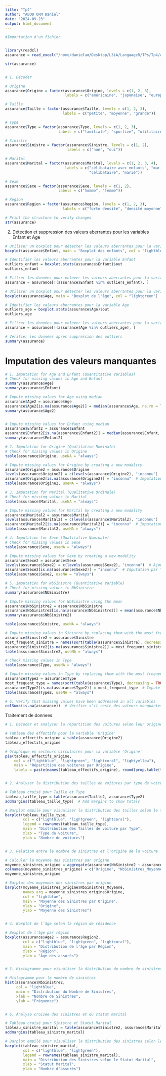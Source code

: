 ```yaml
---
title: "Tp4"
author: "ABOU ORM Daniel"
date: "2024-09-23"
output: html_document
---
```


```r

#Importation d'un fichier


library(readxl)
assurance = read_excel("/home/danielao/Desktop/L3iA/LanguageR/TPs/Tp4/assurance.xlsx")

str(assurance)


# 1. Décoder

# Origine
assurance$Origine = factor(assurance$Origine, levels = c(1, 2, 3), 
                           labels = c("américaine", "japonaise", "européenne"))

# Taille
assurance$Taille = factor(assurance$Taille, levels = c(1, 2, 3), 
                          labels = c("petite", "moyenne", "grande"))

# Type
assurance$Type = factor(assurance$Type, levels = c(1, 2, 3), 
                        labels = c("familiale", "sportive", "utilitaire"))

# Sinistre
assurance$Sinistre = factor(assurance$Sinistre, levels = c(1, 2), 
                            labels = c("non", "oui"))

# Marital
assurance$Marital = factor(assurance$Marital, levels = c(1, 2, 3, 4), 
                           labels = c("célibataire avec enfants", "marié avec enfants", 
                                      "célibataire", "marié"))

# Sexe
assurance$Sexe = factor(assurance$Sexe, levels = c(1, 2), 
                        labels = c("homme", "femme"))

# Region
assurance$Region = factor(assurance$Region, levels = c(1, 2, 3), 
                          labels = c("forte densité", "densité moyenne", "faible densité"))

# Print the structure to verify changes
str(assurance)


```

2. Détection et suppression des valeurs aberrantes pour les variables Enfant et Age

```r

# Utiliser un boxplot pour détecter les valeurs aberrantes pour la variable Enfant
boxplot(assurance$Enfant, main = "Boxplot des enfants", col = "lightblue")

# Identifier les valeurs aberrantes pour la variable Enfant
outliers_enfant = boxplot.stats(assurance$Enfant)$out
outliers_enfant

# Filtrer les données pour enlever les valeurs aberrantes pour la variable Enfant
assurance = assurance[!(assurance$Enfant %in% outliers_enfant), ]

# Utiliser un boxplot pour détecter les valeurs aberrantes pour la variable Age
boxplot(assurance$Age, main = "Boxplot de l'âge", col = "lightgreen")

# Identifier les valeurs aberrantes pour la variable Age
outliers_age = boxplot.stats(assurance$Age)$out
outliers_age

# Filtrer les données pour enlever les valeurs aberrantes pour la variable Age
assurance = assurance[!(assurance$Age %in% outliers_age), ]

# Vérifier les données après suppression des outliers
summary(assurance)

```

# Imputation des valeurs manquantes

```r

# 1. Imputation for Age and Enfant (Quantitative Variables)
# Check for missing values in Age and Enfant
summary(assurance$Age)
summary(assurance$Enfant)

# Impute missing values for Age using median
assurance$Age2 = assurance$Age
assurance$Age2[is.na(assurance$Age2)] = median(assurance$Age, na.rm = TRUE)  # Imputation par la médiane pour Age
summary(assurance$Age2)


# Impute missing values for Enfant using median
assurance$Enfant2 = assurance$Enfant
assurance$Enfant2[is.na(assurance$Enfant2)] = median(assurance$Enfant, na.rm = TRUE)  # Imputation par la médiane pour Enfant
summary(assurance$Enfant2)

# 2. Imputation for Origine (Qualitative Nominale)
# Check for missing values in Origine
table(assurance$Origine, useNA = "always")

# Impute missing values for Origine by creating a new modality
assurance$Origine2 = assurance$Origine
levels(assurance$Origine2) = c(levels(assurance$Origine2), "inconnu")  # Ajout d'une nouvelle modalité 'inconnu'
assurance$Origine2[is.na(assurance$Origine2)] = "inconnu"  # Imputation par "inconnu"
table(assurance$Origine2, useNA = "always")

# 3. Imputation for Marital (Qualitative Ordinale)
# Check for missing values in Marital
table(assurance$Marital, useNA = "always")

# Impute missing values for Marital by creating a new modality
assurance$Marital2 = assurance$Marital
levels(assurance$Marital2) = c(levels(assurance$Marital2), "inconnu")  # Ajout de la modalité 'inconnu'
assurance$Marital2[is.na(assurance$Marital2)] = "inconnu"  # Imputation par "inconnu"
table(assurance$Marital2, useNA = "always")

# 4. Imputation for Sexe (Qualitative Nominale)
# Check for missing values in Sexe
table(assurance$Sexe, useNA = "always")

# Impute missing values for Sexe by creating a new modality
assurance$Sexe2 = assurance$Sexe
levels(assurance$Sexe2) = c(levels(assurance$Sexe2), "inconnu")  # Ajout de la modalité 'inconnu'
assurance$Sexe2[is.na(assurance$Sexe2)] = "inconnu"  # Imputation par "inconnu"
table(assurance$Sexe2, useNA = "always")

# 5. Imputation for NbSinistre (Quantitative Variable)
# Check for missing values in NbSinistre
summary(assurance$NbSinistre)

# Impute missing values for NbSinistre using the mean
assurance$NbSinistre2 = assurance$NbSinistre
assurance$NbSinistre2[is.na(assurance$NbSinistre2)] = mean(assurance$NbSinistre, na.rm = TRUE)  # Imputation par la moyenne
summary(assurance$NbSinistre2)

table(assurance$Sinistre, useNA = "always")

# Impute missing values in Sinistre by replacing them with the most frequent category
assurance$Sinistre2 = assurance$Sinistre
most_frequent_sinistre = names(sort(table(assurance$Sinistre), decreasing = TRUE))[1]  # Get most frequent value
assurance$Sinistre2[is.na(assurance$Sinistre2)] = most_frequent_sinistre  # Impute with the most frequent value
table(assurance$Sinistre2, useNA = "always")

# Check missing values in Type
table(assurance$Type, useNA = "always")

# Impute missing values in Type by replacing them with the most frequent category
assurance$Type2 = assurance$Type
most_frequent_type = names(sort(table(assurance$Type), decreasing = TRUE))[1]  # Get most frequent value
assurance$Type2[is.na(assurance$Type2)] = most_frequent_type  # Impute with the most frequent value
table(assurance$Type2, useNA = "always")

# 6. Verify that missing values have been addressed in all variables
colSums(is.na(assurance))  # Vérifier s'il reste des valeurs manquantes


```

Traitement de donnees

```r

# 1. Décoder et analyser la répartition des voitures selon leur origine

# Tableau des effectifs pour la variable 'Origine'
tableau_effectifs_origine = table(assurance$Origine2)
tableau_effectifs_origine

# Graphique en secteurs circulaires pour la variable 'Origine'
pie(tableau_effectifs_origine, 
    col = c("lightblue", "lightgreen", "lightcoral", "lightyellow"),
    main = "Répartition des voitures par Origine", 
    labels = paste(names(tableau_effectifs_origine), round(prop.table(tableau_effectifs_origine) * 100, 1), "%"))


# 2. Analyser la distribution des tailles de voitures par type de voiture

# Tableau croisé pour Taille et Type
tableau_taille_type = table(assurance$Taille2, assurance$Type2)
addmargins(tableau_taille_type)  # Add margins to show totals

# Barplot empilé pour visualiser la distribution des tailles selon le type de voiture
barplot(tableau_taille_type, 
        col = c("lightblue", "lightgreen", "lightcoral"),
        legend = rownames(tableau_taille_type), 
        main = "Distribution des Tailles de voiture par Type",
        xlab = "Type de voiture", 
        ylab = "Nombre de voitures")


# 3. Relation entre le nombre de sinistres et l'origine de la voiture

# Calculer la moyenne des sinistres par origine
moyenne_sinistres_origine = aggregate(assurance$NbSinistre2 ~ assurance$Origine2, assurance, mean)
colnames(moyenne_sinistres_origine) = c("Origine", "NbSinistres_Moyenne")
moyenne_sinistres_origine

# Barplot des moyennes des sinistres par origine
barplot(moyenne_sinistres_origine$NbSinistres_Moyenne, 
        names.arg = moyenne_sinistres_origine$Origine, 
        col = "lightblue", 
        main = "Moyenne des Sinistres par Origine", 
        xlab = "Origine", 
        ylab = "Moyenne des Sinistres")


# 4. Boxplot de l'âge selon la région de résidence

# Boxplot de l'âge par région
boxplot(assurance$Age2 ~ assurance$Region2, 
        col = c("lightblue", "lightgreen", "lightcoral"), 
        main = "Distribution de l'âge par Région", 
        xlab = "Région", 
        ylab = "Âge des assurés")


# 5. Histogramme pour visualiser la distribution du nombre de sinistres

# Histogramme pour le nombre de sinistres
hist(assurance$NbSinistre2, 
     col = "lightblue", 
     main = "Distribution du Nombre de Sinistres", 
     xlab = "Nombre de Sinistres", 
     ylab = "Fréquence")


# 6. Analyse croisée des sinistres et du statut marital

# Tableau croisé pour Sinistre et Statut Marital
tableau_sinistre_marital = table(assurance$Sinistre2, assurance$Marital2)
addmargins(tableau_sinistre_marital)

# Barplot empilé pour visualiser la distribution des sinistres selon le statut marital
barplot(tableau_sinistre_marital, 
        col = c("lightblue", "lightgreen"), 
        legend = rownames(tableau_sinistre_marital),
        main = "Distribution des Sinistres selon le Statut Marital", 
        xlab = "Statut Marital", 
        ylab = "Nombre d'assurés")


```



